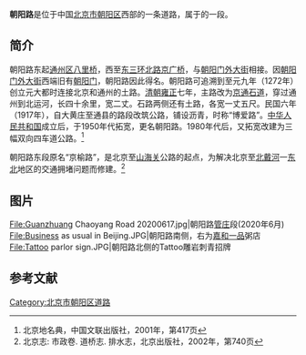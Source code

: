 {{Coord|39.91418|116.47790|type:landmark_region:CN-11_source:GoogleMaps|display=title}}
{{Infobox China Road
|路牌类型 = Beijing
|道路方向 = WE
|中文道路名称 = 朝阳路
|道路名称拼音 = CHAOYANG LU
|图片 = File:Chaoyang Road Taipingzhuang 2019.jpg
|图片说明 = 朝阳路太平庄路口（2019年3月）
|道路属性 = 
|道路总长度 = 
|车速限制 = 
|行车线数量 = 
|所在地区 = [[北京市|北京市]][[朝阳区_(北京市)|朝阳区]]
|起点 = [[八里桥|八里桥]]
|终点 = [[京广桥|京广桥]]
|路段主要建筑 = [[重修朝阳门石道碑|重修朝阳门石道碑]]
}}

'''朝阳路'''是位于中国[[北京市|北京市]][[朝阳区_(北京市)|朝阳区]]西部的一条道路，属于{{中国国道名|102}}的一段。

==简介==

朝阳路东起[[通州区_(北京市)|通州区]][[八里桥|八里桥]]，西至[[东三环北路|东三环北路]][[京广桥|京广桥]]，与[[朝阳门外大街|朝阳门外大街]]相接。因[[朝阳门外大街|朝阳门外大街]]西端旧有[[朝阳门_(北京)|朝阳门]]，朝阳路因此得名。朝阳路可追溯到至元九年（1272年）创立元大都时连接北京和通州的土路。[[清朝|清朝]][[雍正|雍正]]七年，主路改为[[京通石道|京通石道]]，穿过通州到北运河，长四十余里，宽二丈。石路两侧还有土路，各宽一丈五尺。民国六年（1917年），自大黄庄至通县的路段改筑公路，铺设沥青，时称“博爱路”。[[中华人民共和国|中华人民共和国]]成立后，于1950年代拓宽，更名朝阳路。1980年代后，又拓宽改建为三幅双向四车道公路。<ref name=bjdmd>北京地名典，中国文联出版社，2001年，第417页</ref>

朝阳路东段原名“京榆路”，是北京至[[山海关|山海关]]公路的起点，为解决北京至[[北戴河|北戴河]]一[[中国东北|东北]]地区的交通拥堵问题而修建。<ref>北京志: 市政卷. 道桥志. 排水志，北京出版社，2002年，第740页</ref>

==图片==
<gallery>
File:Guanzhuang Chaoyang Road 20200617.jpg|朝阳路[[管庄|管庄]]段(2020年6月)
File:Business as usual in Beijing.JPG|朝阳路南侧，右为[[嘉和一品|嘉和一品]]粥店
File:Tattoo parlor sign.JPG|朝阳路北侧的Tattoo雕岩刺青招牌
</gallery>

==参考文献==
{{reflist}}
{{京通石道}}
{{朝阳门大街}}
[[Category:北京市朝阳区道路|Category:北京市朝阳区道路]]